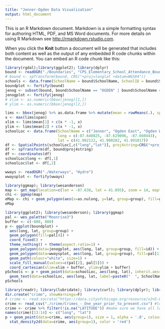 ```yaml
---
title: "Jenner-Ogden Data Visualization"
output: html_document
---
```


This is an R Markdown document. Markdown is a simple formatting syntax for authoring HTML, PDF, and MS Word documents. For more details on using R Markdown see <http://rmarkdown.rstudio.com>.

When you click the **Knit** button a document will be generated that includes both content as well as the output of any embedded R code chunks within the document. You can embed an R code chunk like this:
```r
library(rgdal);library(ggplot2); library(dplyr)
bound <- readOGR("./Boundaries", "CPS_Elementary_School_Attendance_Boundaries_SY1415")
# bound <- spTransform(bound, CRS("+proj=longlat +datum=WGS84"))
schools <- data.frame(SchoolName = bound$SchoolName, SchoolID = bound$SchoolID, SchoolAddr = bound$SchoolAddr)
boundplot <- fortify(bound)
jenog <- subset(bound, bound$SchoolName == "OGDEN" | bound$SchoolName == "JENNER")
jenogplot <- fortify(jenog)
# xlim <- as.numeric(bbox(jenog)[1,])
# ylim <- as.numeric(bbox(jenog)[2,])

lims <- bbox(jenog) %>% as.data.frame %>% mutate(mean = rowMeans(.), span = (max-min)/2)
x <- max(lims$span)
xlim <- lims$mean[1] + c(x * -1, x)
ylim <- lims$mean[2] + c(x * -1, x)
schoolLoc <- data.frame(SchoolName = c("Jenner", "Ogden East", "Ogden West"),
                        long = c(-87.640825, -87.629096, -87.660443),
                        lat = c(41.902122, 41.900282, 41.891817))
df <- SpatialPoints(schoolLoc[,c("long","lat")], proj4string=CRS("+proj=longlat +datum=WGS84"))
df <- spTransform(df, bound@proj4string)
df <- coordinates(df)
schoolLoc$long <- df[,1]
schoolLoc$lat <- df[,2]

wways <- readOGR("./Waterways", "Hydro")
wwaysplot <- fortify(wways)
```

```r
library(ggmap); library(wesanderson)
map <- get_map(location=c(lon = -87.638, lat = 41.895), zoom = 14, maptype="roadmap")
chi <- ggmap(map)
eMap <- chi + geom_polygon(aes(x=as.nulong, y=lat, group=group), fill=grey, size = 2, color='black', data=bound, alpha=0)
eMap
```

```r
library(ggplot2); library(wesanderson); library(ggmap)
pal <- wes_palette("Moonrise3")
buffer <- c(-800, 800)
p <- ggplot(boundplot) + 
  aes(long, lat, group=group) + 
  geom_polygon(fill=pal[4]) + 
  coord_fixed() + 
  theme_nothing() + theme(aspect.ratio=1) +
  geom_polygon(data=jenogplot, aes(long, lat, group=group, fill=id)) +
  geom_polygon(data=wwaysplot, aes(long, lat, group=group), fill=pal[1]) +
  geom_path(colour="white", size=1) + 
  scale_fill_manual(values=c(pal[2], pal[5])) + 
  coord_cartesian(xlim=xlim + buffer, ylim=ylim + buffer)
pSchools <- p + geom_point(data=schoolLoc, aes(long, lat), inherit.aes=F, size=4, colour=pal[3]) +
  geom_text(data=schoolLoc, aes(long, lat, label=paste0("  ", SchoolName)), eval=T, hjust=0, inherit.aes=F)
pSchools
```

```r
library(readr); library(lubridate); library(curl); library(dplyr); library(RSocrata)
dir.create("crime", showWarnings=F)
# crime <- read.socrata("https://data.cityofchicago.org/resource/x2n5-8w5q.json") #download latest crime 
crime <- read_csv("./crime/Crimes_-_One_year_prior_to_present.csv") #load it to an object
crime <- crime %>% filter(!is.na("LATITUDE")) #make sure we have all locations
names(crime)[13:14] <- c("long", "lat")
p + geom_point(data=crime, aes(group=1), size = 1, alpha = '.8', colour = 'red') +
  stat_density2d(data=crime, aes(group=1), color = 'red')
```


